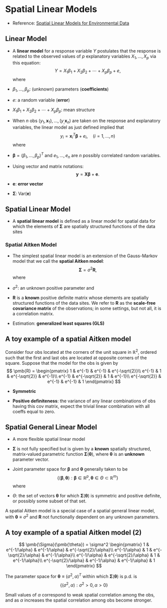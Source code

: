 # Spatial Linear Models

```{=html}
<!--
Spatial linear models 2장
-->
```

- Reference: [Spatial Linear Models for Environmental Data](https://www.routledge.com/Spatial-Linear-Models-for-Environmental-Data/Zimmerman-VerHoef/p/book/9780367183349)

## Linear Model

-   A **linear model** for a response variable $Y$ postulates that the response is related to the observed values of $p$ explanatory variables $X_1, \ldots, X_p$ via this equation: $$
    Y = X_1 \beta_1 + X_2 \beta_2 + \cdots + X_p \beta_p + e,
    $$ where

-   $\beta_1, \ldots, \beta_p$: (unknown) parameters (**coefficients**)

-   $e$: a random variable (**error**)

-   $X_1 \beta_1 + X_2 \beta_2 + \cdots + X_p \beta_p$: mean structure

-   When $n$ obs $(y_1, \pmb{x}_1), \ldots, (y_, \pmb{x}_n)$ are taken on the response and explanatory variables, the linear model as just defined implied that $$
    y_i = \pmb{x}_i^T \pmb{\beta} + e_i, \quad{} (i=1,\ldots, n)
    $$ where

-   $\pmb{\beta} = (\beta_1, \ldots, \beta_p)^T$ and $e_1, \ldots, e_n$ are $n$ possibly correlated random variables.

-   Using vector and matrix notations: $$
    \pmb{y} = \pmb{X \beta} + \pmb{e}.
    $$

-   $\pmb{e}$: **error vector**

-   $\pmb{\Sigma}$: $\text{Var}(\pmb{e})$

## Spatial Linear Model

-   A **spatial linear model** is defined as a linear model for spatial data for which the elements of $\pmb{\Sigma}$ are spatially structured functions of the data sites

### Spatial Aitken Model

-   The simplest spatial linear model is an extension of the Gauss-Markov model that we call the **spatial Aitken model**: $$
    \pmb{\Sigma} = \sigma^2 \pmb{R},
    $$ where

-   $\sigma^2$: an unknown positive parameter and

-   $\pmb{R}$ is a **known** positive definite matrix whose elements are spatially structured functions of the data sites. We refer to $\pmb{R}$ as the **scale-free covariance matrix** of the observations; in some settings, but not all, it is a correlation matrix.

-   Estimation: **generalized least squares (GLS)**

::: {#exm-Aitken}
## A toy example of a spatial Aitken model

Consider four obs located at the corners of the unit square in $\mathbb{R}^2$, ordered such that the first and last obs are located at opposite corners of the square. Suppose that the model for the obs is given by $$
\pmb{R} = 
\begin{pmatrix}
1 & e^{-1} & e^{-1} & e^{-\sqrt{2}}\\
e^{-1} & 1 & e^{-\sqrt{2}} & e^{-1}\\
e^{-1} & e^{-\sqrt{2}} & 1 & e^{-1}\\
e^{-\sqrt{2}} & e^{-1} & e^{-1} & 1
\end{pmatrix}
$$
:::

-   **Symmetric**

-   **Positive definiteness**: the variance of any linear combinations of obs having this cov matrix, expect the trivial linear combination with all coeffs equal to zero.

## Spatial General Linear Model

-   A more flexible spatial linear model

-   $\pmb{\Sigma}$ is not fully specified but is given by a **known** spatially structured, matrix-valued parametric function $\pmb{\Sigma}(\pmb{\theta})$, where $\pmb{\theta}$ is an **unknown** parameter vector.

-   Joint parameter space for $\pmb{\beta}$ and $\pmb{\theta}$ generally taken to be $$
    \{ (\pmb{\beta}, \pmb{\theta}): \pmb{\beta} \in \mathbb{R}^p, \pmb{\theta} \in \Theta \subset \mathbb{R}^m \}
    $$ where

-   $\Theta$: the set of vectors $\pmb{\theta}$ for which $\pmb{\Sigma}(\pmb{\theta})$ is symmetric and positive definite, or possibly some subset of that set.

::: {#rem-Aitken}
A spatial Aitken model is a special case of a spatial general linear model, with $\pmb{\theta} \equiv \sigma^2$ and $\pmb{R}$ not functionally dependent on any unknown parameters.
:::

::: {#exm-Aitken2}
## A toy example of a spatial Aitken model (2)

$$
\pmb{\Sigma}(\pmb{\theta}) = \sigma^2
\begin{pmatrix}
1 & e^{-1/\alpha} & e^{-1/\alpha} & e^{-\sqrt{2}/\alpha}\\
e^{-1/\alpha} & 1 & e^{-\sqrt{2}/\alpha} & e^{-1/\alpha}\\
e^{-1/\alpha} & e^{-\sqrt{2}/\alpha} & 1 & e^{-1/\alpha}\\
e^{-\sqrt{2}/\alpha} & e^{-1/\alpha} & e^{-1/\alpha} & 1
\end{pmatrix}
$$

The parameter space for $\pmb{\theta} \equiv (\sigma^2, \alpha)^T$ within which $\pmb{\Sigma}(\pmb{\theta})$ is p.d. is $$
\{ (\sigma^2, \alpha) : \sigma^2 > 0 , \alpha >0 \}
$$

Small values of $\alpha$ correspond to weak spatial correlation among the obs, and as $\alpha$ increases the spatial correlation among obs become stronger.
:::

